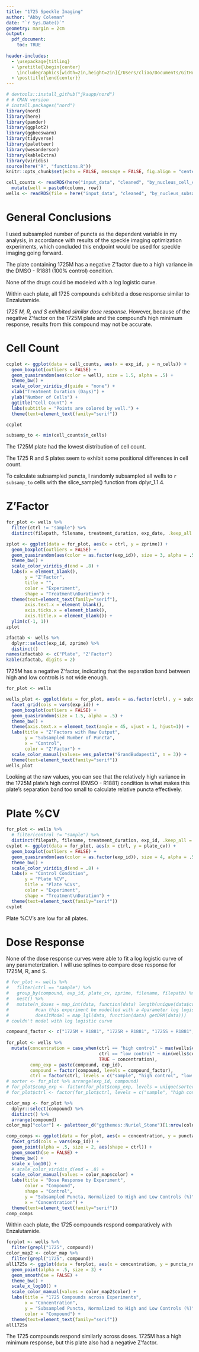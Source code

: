 ```yaml
---
title: "1725 Speckle Imaging"
author: "Abby Coleman"
date: "`r Sys.Date()`"
geometry: margin = 2cm
output: 
  pdf_document:
    toc: TRUE
    
header-includes:
  - \usepackage{titling}
  - \pretitle{\begin{center}
    \includegraphics[width=2in,height=2in]{/Users/cliao/Documents/GitHub/speckle.imaging/images/Ellison Medical Institute Logo_Bronze.png}\LARGE\\}
  - \posttitle{\end{center}}
---
```


```r
# devtools::install_github("jkaupp/nord")
# # CRAN version
# install.packages("nord")
library(nord)
library(here)
library(pander)
library(ggplot2)
library(ggbeeswarm)
library(tidyverse)
library(paletteer)
library(wesanderson)
library(kableExtra)
library(viridis)
source(here("R", "functions.R"))
knitr::opts_chunk$set(echo = FALSE, message = FALSE, fig.align = "center")
```



```r
cell_counts <- readRDS(here("input_data", "cleaned", "by_nucleus_cell_counts_1725.RDS")) %>%
  mutate(well = paste0(column, row))
wells <- readRDS(file = here("input_data", "cleaned", "by_nucleus_subsamp_1725.RDS"))
```

# General Conclusions

I used subsampled number of puncta as the dependent variable in my analysis, in accordance with results of the speckle imaging optimization experiments, which concluded this endpoint would be used for speckle imaging going forward.

The plate containing 1725M has a negative Z'factor due to a high variance in the DMSO - R1881 (100% control) condition.

None of the drugs could be modeled with a log logistic curve.

Within each plate, all 1725 compounds exhibited a dose response similar to Enzalutamide.

*1725 M, R, and S exhibited similar dose response.* However, because of the negative Z'factor on the 1725M plate and the compound's high minimum response, results from this compound may not be accurate.


# Cell Count

```r
ccplot <- ggplot(data = cell_counts, aes(x = exp_id, y = n_cells)) +
  geom_boxplot(outliers = FALSE) +
  geom_quasirandom(aes(color = well), size = 1.5, alpha = .5) +
  theme_bw() +
  scale_color_viridis_d(guide = "none") +
  xlab("Treatment Duration (Days)") +
  ylab("Number of Cells") +
  ggtitle("Cell Count") +
  labs(subtitle = "Points are colored by well.") +
  theme(text=element_text(family="serif"))

ccplot

subsamp_to <- min(cell_counts$n_cells)
```

The 1725M plate had the lowest distribution of cell count. 

The 1725 R and S plates seem to exhibit some positional differences in cell count.

To calculate subsampled puncta, I randomly subsampled all wells to `r subsamp_to` cells with the slice_sample() function from dplyr_1.1.4.

\newpage

# Z'Factor

```r
for_plot <- wells %>%
  filter(ctrl != "sample") %>%
  distinct(filepath, filename, treatment_duration, exp_date, .keep_all = TRUE)

zplot <- ggplot(data = for_plot, aes(x = ctrl, y = zprime)) +
  geom_boxplot(outliers = FALSE) +
  geom_quasirandom(aes(color = as.factor(exp_id)), size = 3, alpha = .5) +
  theme_bw() +
  scale_color_viridis_d(end = .8) +
  labs(x = element_blank(),
       y = "Z'Factor",
       title = "",
       color = "Experiment",
       shape = "Treatment\nDuration") +
  theme(text=element_text(family="serif"),
       axis.text.x = element_blank(),
       axis.ticks.x = element_blank(),
       axis.title.x = element_blank()) +
  ylim(c(-1, 1))
zplot
```

```r
zfactab <- wells %>%
  dplyr::select(exp_id, zprime) %>%
  distinct()
names(zfactab) <- c("Plate", "Z'Factor")
kable(zfactab, digits = 2)
```

1725M has a negative Z'factor, indicating that the separation band between high and low controls is not wide enough.

```r
for_plot <- wells

wells_plot <- ggplot(data = for_plot, aes(x = as.factor(ctrl), y = subsamp_puncta, color = factor(round(zprime, 2)))) +
  facet_grid(cols = vars(exp_id)) +
  geom_boxplot(outliers = FALSE) +
  geom_quasirandom(size = 1.5, alpha = .5) +
  theme_bw() +
  theme(axis.text.x = element_text(angle = 45, vjust = 1, hjust=1)) +
  labs(title = "Z'Factors with Raw Output",
       y = "Subsampled Number of Puncta",
       x = "Control",
       color = "Z'Factor") +
  scale_color_manual(values= wes_palette("GrandBudapest1", n = 3)) +
  theme(text=element_text(family="serif"))
wells_plot
```

Looking at the raw values, you can see that the relatively high variance in the 1725M plate's high control (DMSO - R1881) condition is what makes this plate's separation band too small to calculate relative puncta effectively.

\newpage

# Plate %CV


```r
for_plot <- wells %>%
  # filter(control != "sample") %>%
  distinct(filepath, filename, treatment_duration, exp_id, .keep_all = TRUE)
cvplot <- ggplot(data = for_plot, aes(x = ctrl, y = plate_cv)) +
  geom_boxplot(outliers = FALSE) +
  geom_quasirandom(aes(color = as.factor(exp_id)), size = 4, alpha = .5) +
  theme_bw() +
  scale_color_viridis_d(end = .8) +
  labs(x = "Control Condition",
       y = "Plate %CV",
       title = "Plate %CVs",
       color = "Experiment",
       shape = "Treatment\nDuration") +
  theme(text=element_text(family="serif"))
cvplot
```

Plate %CV's are low for all plates.

\newpage

# Dose Response

None of the dose response curves were able to fit a log logistic curve of any parameterization. I will use splines to compare dose response for 1725M, R, and S.

```r
# for_plot <- wells %>%
#   filter(ctrl == "sample") %>%
#   group_by(compound, exp_id, plate_cv, zprime, filename, filepath) %>%
#   nest() %>%
#   mutate(n_doses = map_int(data, function(data) length(unique(data$concentration))),
#          #can this experiment be modelled with a 4parameter log logistic dose response curve?
#          doesItModel = map_lgl(data, function(data) getDRM(data)))
# couldn't model with log logistic curve

compound_factor <- c("1725M + R1881", "1725R + R1881", "1725S + R1881", "DMSO + R881", "DMSO - R1881", "Enz + R1881")
  
for_plot <- wells %>%
  mutate(concentration = case_when(ctrl == "high control" ~ max(wells$concentration, na.rm = TRUE),
                                   ctrl == "low control" ~ min(wells$concentration, na.rm = TRUE),
                                   TRUE ~ concentration),
         comp_exp = paste(compound, exp_id),
         compound = factor(compound, levels = compound_factor),
         ctrl = factor(ctrl, levels = c("sample", "high control", "low control")))
# sorter <- for_plot %>% arrange(exp_id, compound)
# for_plot$comp_exp <- factor(for_plot$comp_exp, levels = unique(sorter$comp_exp))
# for_plot$ctrl <- factor(for_plot$ctrl, levels = c("sample", "high control", "low control"))

color_map <- for_plot %>%
  dplyr::select(compound) %>%
  distinct() %>%
  arrange(compound)
color_map["color"] <- paletteer_d("ggthemes::Nuriel_Stone")[1:nrow(color_map)]

comp_comps <- ggplot(data = for_plot, aes(x = concentration, y = puncta_normalized, color = compound)) +
  facet_grid(cols = vars(exp_id)) +
  geom_point(alpha = .5, size = 2, aes(shape = ctrl)) +
  geom_smooth(se = FALSE) +
  theme_bw() +
  scale_x_log10() +
  # scale_color_viridis_d(end = .8) +
  scale_color_manual(values = color_map$color) +
  labs(title = "Dose Response by Experiment",
       color = "Compound",
       shape = "Control",
       y = "Subsampled Puncta, Normalized to High and Low Controls (%)",
       x = "Concentration") +
  theme(text=element_text(family="serif"))
comp_comps
```
Within each plate, the 1725 compounds respond comparatively with Enzalutamide.

```r
forplot <- wells %>%
  filter(grepl("1725", compound))
color_map2 <- color_map %>%
  filter(grepl("1725", compound))
all1725s <- ggplot(data = forplot, aes(x = concentration, y = puncta_normalized, color = compound)) +
  geom_point(alpha = .5, size = 3) +
  geom_smooth(se = FALSE) +
  theme_bw() +
  scale_x_log10() +
  scale_color_manual(values = color_map2$color) +
  labs(title = "1725 Compounds across Experiments",
       x = "Concentration",
       y = "Subsampled Puncta, Normalized to High and Low Controls (%)",
       color = "Compound") +
  theme(text=element_text(family="serif"))
all1725s
```

The 1725 compounds respond similarly across doses. 1725M has a high minimum response, but this plate also had a negative Z'factor.
